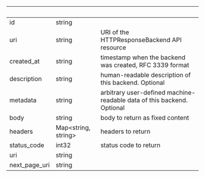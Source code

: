 
| &nbsp;        | &nbsp;                    | &nbsp;                                                                 |
| ------------- | ------------------------- | ---------------------------------------------------------------------- |
| id            | string                    |                                                                        |
| uri           | string                    | URI of the HTTPResponseBackend API resource                            |
| created_at    | string                    | timestamp when the backend was created, RFC 3339 format                |
| description   | string                    | human-readable description of this backend. Optional                   |
| metadata      | string                    | arbitrary user-defined machine-readable data of this backend. Optional |
| body          | string                    | body to return as fixed content                                        |
| headers       | Map&lt;string, string&gt; | headers to return                                                      |
| status_code   | int32                     | status code to return                                                  |
| uri           | string                    |                                                                        |
| next_page_uri | string                    |                                                                        |
